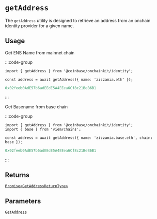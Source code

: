 # `getAddress`

The `getAddress` utility is designed to retrieve an address from an onchain identity provider for a given name.

## Usage

Get ENS Name from mainnet chain

:::code-group
```tsx [code]
import { getAddress } from '@coinbase/onchainkit/identity';

const address = await getAddress({ name: 'zizzamia.eth' });
```

```ts [return value]
0x02feeb0AdE57b6adEEdE5A4EEea6Cf8c21BeB6B1
```

:::

Get Basename from base chain

:::code-group

```tsx [code]
import { getAddress } from '@coinbase/onchainkit/identity';
import { base } from 'viem/chains';

const address = await getAddress({ name: 'zizzamia.base.eth', chain: base });
```

```ts [return value]
0x02feeb0AdE57b6adEEdE5A4EEea6Cf8c21BeB6B1
```

:::

## Returns

[`Promise<GetAddressReturnType>`](/identity/types#getaddressreturntype)

## Parameters

[`GetAddress`](/identity/types#getaddress)
